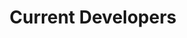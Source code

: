 ---
slug: all-current-developers
title: Current Developers
authors: [mrtytanic, bustun, quantura, kauntar]
tags: [Update, Announcement]
---